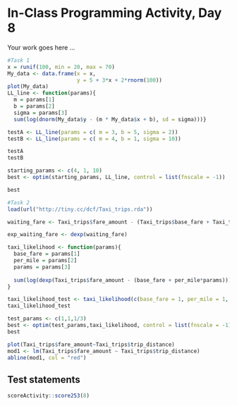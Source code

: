 # In-Class Programming Activity, Day 8

Your work goes here ...

```r
#Task 1 
x = runif(100, min = 20, max = 70)
My_data <- data.frame(x = x,
                      y = 5 + 3*x + 2*rnorm(100))
plot(My_data)
LL_line <- function(params){
  m = params[1]
  b = params[2]
  sigma = params[3]
  sum(log(dnorm(My_data$y - (m * My_data$x + b), sd = sigma)))}

testA <- LL_line(params = c( m = 3, b = 5, sigma = 2))
testB <- LL_line(params = c( m = 4, b = 1, sigma = 10))

testA
testB

starting_params <- c(4, 1, 10)
best <- optim(starting_params, LL_line, control = list(fnscale = -1))

best
```
```r
#Task 2
load(url("http://tiny.cc/dcf/Taxi_trips.rda"))

waiting_fare <- Taxi_trips$fare_amount - (Taxi_trips$base_fare + Taxi_trips$per_mile*Taxi_trips$trip_distance)

exp_waiting_fare <- dexp(waiting_fare)

taxi_likelihood <- function(params){
  base_fare = params[1]
  per_mile = params[2]
  params = params[3]
  
  sum(log(dexp(Taxi_trips$fare_amount - (base_fare + per_mile*params))))
}

taxi_likelihood_test <- taxi_likelihood(c(base_fare = 1, per_mile = 1, params = 1/3))
taxi_likelihood_test

test_params <- c(1,1,1/3)
best <- optim(test_params,taxi_likelihood, control = list(fnscale = -1))
best

plot(Taxi_trips$fare_amount~Taxi_trips$trip_distance)
mod1 <- lm(Taxi_trips$fare_amount ~ Taxi_trips$trip_distance)
abline(mod1, col = "red")


```


## Test statements

```r
scoreActivity::score253(8)
```